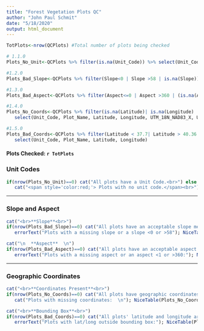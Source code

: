 ```yaml
---
title: "Forest Vegetation Plots QC"
author: "John Paul Schmit"
date: "5/18/2020"
output: html_document
---
```


```r

TotPlots<-nrow(QCPlots) #Total number of plots being checked

# 1.1.0
Plots_No_Unit<-QCPlots %>% filter(is.na(Unit_Code)) %>% select(Unit_Code, Plot_Name)

#1.2.0
Plots_Bad_Slope<-QCPlots %>% filter(Slope<0 | Slope >58 | is.na(Slope)) %>% select(Unit_Code, Plot_Name, Slope, Aspect)

#1.3.0
Plots_Bad_Aspect<-QCPlots %>% filter(Aspect<=0 | Aspect >360 | (is.na(Aspect) & !Slope %in% 0)) %>% select(Unit_Code, Plot_Name, Slope, Aspect)

#1.4.0
Plots_No_Coords<-QCPlots %>% filter(is.na(Latitude)| is.na(Longitude) | is.na(UTM_18N_NAD83_X) | is.na(UTM_18N_NAD83_Y)) %>% 
   select(Unit_Code, Plot_Name, Latitude, Longitude, UTM_18N_NAD83_X, UTM_18N_NAD83_Y)

#1.5.0
Plots_Bad_Coords<-QCPlots %>% filter(Latitude < 37.7| Latitude > 40.36|Longitude<  -79.5  | Longitude > -76.1 ) %>% 
   select(Unit_Code, Plot_Name, Latitude, Longitude)
```

#### **Plots Checked:** `r TotPlots` ####

### Unit Codes

```r
if(nrow(Plots_No_Unit)==0) cat("All plots have a Unit Code.<br>") else {
   cat("<span style='color:red;'> Plots with no unit code.</span><br>"); NiceTable(Plots_No_Unit)}
```

---

### Slope and Aspect


```r
cat("<br>**Slope**<br>")
if(nrow(Plots_Bad_Slope)==0) cat("All plots have an acceptable slope measurement.<br>") else {
   errorText("Plots with a missing slope or a slope <0 or >58"); NiceTable(Plots_Bad_Slope)}

cat("\n  **Aspect**  \n")
if(nrow(Plots_Bad_Aspect)==0) cat("All plots have an acceptable aspect measurement.  \n") else {
   errorText("Plots with a missing aspect or an aspect <1 or >360:"); NiceTable(Plots_Bad_Aspect)}
```

---

### Geographic Coordinates

```r
cat("<br>**Coordinates Present**<br>")
if(nrow(Plots_No_Coords)==0) cat("All plots have geographic coordinates.  \n") else { 
   cat("Plots with missing coordinates:  \n"); NiceTable(Plots_No_Coords)}

cat("<br>**Bounding Box**<br>")
if(nrow(Plots_Bad_Coords)==0) cat("All plots' latitude and longitude are within the NCRN bounding box.<br>") else {
   errorText("Plots with lat/long outside bounding box:"); NiceTable(Plots_Bad_Coords)}

```
